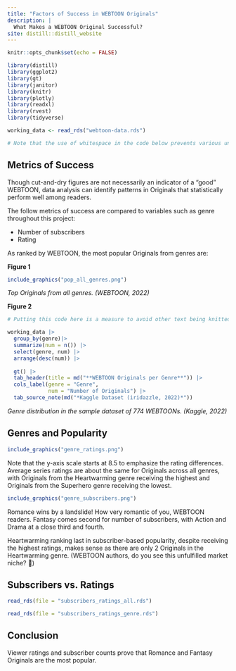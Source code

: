 ```yaml
---
title: "Factors of Success in WEBTOON Originals"
description: |
  What Makes a WEBTOON Original Successful?
site: distill::distill_website
---
```


```r
knitr::opts_chunk$set(echo = FALSE)

library(distill)
library(ggplot2)
library(gt)
library(janitor)
library(knitr)
library(plotly)
library(readxl)
library(rvest)
library(tidyverse)

working_data <- read_rds("webtoon-data.rds")

# Note that the use of whitespace in the code below prevents various undesired formatting errors on the website
```

## **Metrics of Success**
Though cut-and-dry figures are not necessarily an indicator of a "good" WEBTOON, data analysis can identify patterns in Originals that statistically perform well among readers.

The follow metrics of success are compared to variables such as genre throughout this project:

* Number of subscribers
* Rating



As ranked by WEBTOON, the most popular Originals from genres are:



**Figure 1**



```r
include_graphics("pop_all_genres.png")
```
*Top Originals from all genres. (WEBTOON, 2022)*



**Figure 2**



```r
# Putting this code here is a measure to avoid other text being knitted into the website instead of the desired formatted table

working_data |>
  group_by(genre)|>
  summarize(num = n()) |>
  select(genre, num) |>
  arrange(desc(num)) |>
  
  gt() |>
  tab_header(title = md("**WEBTOON Originals per Genre**")) |>
  cols_label(genre = "Genre",
             num = "Number of Originals") |>
  tab_source_note(md("*Kaggle Dataset (iridazzle, 2022)*"))
```
*Genre distribution in the sample dataset of 774 WEBTOONs. (Kaggle, 2022)*


## Genres and Popularity
```r
include_graphics("genre_ratings.png")
```


Note that the y-axis scale starts at 8.5 to emphasize the rating differences. Average series ratings are about the same for Originals across all genres, with Originals from the Heartwarming genre receiving the highest and Originals from the Superhero genre receiving the lowest.


```r
include_graphics("genre_subscribers.png")
```


Romance wins by a landslide! How very romantic of you, WEBTOON readers. Fantasy comes second for number of subscribers, with Action and Drama at a close third and fourth.

Heartwarming ranking last in subscriber-based popularity, despite receiving the highest ratings, makes sense as there are only 2 Originals in the Heartwarming genre. (WEBTOON authors, do you see this unfulfilled market niche? 👀)


## Subscribers vs. Ratings
```r
read_rds(file = "subscribers_ratings_all.rds")
```

```r
read_rds(file = "subscribers_ratings_genre.rds")
```



## **Conclusion**
Viewer ratings and subscriber counts prove that Romance and Fantasy Originals are the most popular.